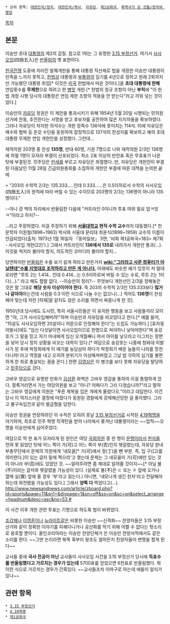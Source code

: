  * 상위 항목: [[대한민국/정치]], [[대한민국/역사]], [[자유당]], [[제1공화국]], [[흑역사가 된 것들/정치와 행정]]

[[목차]]

== 본문 ==
{{{#!html
<iframe width="550" height="442" src="http://www.youtube.com/embed/IZN60YurDLE" frameborder="0" allowfullscreen></iframe>}}}

이승만 초대 [[대통령]]의 제2의 갑질. 참고로 1위는 그 유명한 [[3.15 부정선거]]. 여기서 [[사사오입]](四捨五入)은 [[반올림]]의 옛 표현이다.

[[한국전쟁]] 도중에 치러진 발췌개헌을 통해 대통령 직선제로 법을 개정한 이승만 대통령이 만족을 느끼지 못하고, [[헌법]]상 대통령과 [[부통령]]의 임기를 4년으로 정하고 원래 2회까지만 가능했던 대통령 취임[* 이것은 [[미국]] 헌법에서 따온 것이다.]을 '''초대 대통령에 한해''' 연임횟수를 '''무제한'''으로 하려고 한 [[병맛]] 개헌.[* 헌법의 정규 조항이 아닌 '''부칙'''에 "이 헌법 개정 시행 당시의 대통령은 연임 제한 조항의 적용을 안 받는다"라고 끼워 넣는 것이었다.]

이승만의 [[자유당]] 정권은 이 제안을 통과시키기 위해 1954년 5월 20일 시행되는 민의원 선거에 찬동, 추진한다는 서명을 받고 후보자를 공천하여 많은 지지자들을 확보하였다. 그러나 자유당이 차지한 의석수는 개헌 정족수 136석에 못미치는 114석. 이에 자유당은 매수와 협박 등 온갖 수단을 동원하여 잠정적으로 137석의 찬성자를 확보하고 예의 초대 대통령 무제한 연임 개헌안을 상정했다. 그런데...

재적의원 203명 중 찬성 '''135명''', 반대 60명, 기권 7명으로 나와 재적의원 2/3인 136명에 하필 1명이 모자라 부결이 선포되었다. 최소 2표 이상의 반란표 혹은 무효표가 나온 탓에 부결된것. 민주당은 [[만세]]를 부르고 자유당은 좌절했다..만, 자유당은 개헌안이 부결된 다음날인 11월 28일 긴급의원총회를 소집하여 개헌안 부결에 따른 대책을 논의한 끝에 

> "203의 수학적 2/3는 135.333.....인데 0.333......은 0.5이하로서 수학의 사사오입(四捨五入)의 원칙에 따라 버릴 수 있는 수이므로 203명의 2/3는 136명이 아니라 135명이다." 

--아니 걍 백의 자리에서 반올림한 다음에 "커트라인 0이니까 투표 따위 필요 업ㅋ엉ㅋ"이라고 하지?--

...라고 주장하였다. 이걸 주장하기 위해 '''[[서울대학교]] 현직 수학 교수'''까지 대동했다.[* 천문학자 이원철(1896~1963) 박사와 서울대 문리대 최윤식(1899~1959) 교수의 이름이 언급되었다(출처: 1973년 1월 16일자 「동아일보」 5면, '비화 제1공화국<183> 제7화 - 사사오입 개헌(22)').] 그래서 커트라인이 '''136에서 135로''' 내려가서 개헌안 통과(…). 이것을 억지라 불러야 할지, 의도적인 코미디라 불러야 할지... 

당연하지만 [[반올림]]은 수를 보기 쉽게 하라고 만든거지 '''[[wiki:"그러라고 사준 컴퓨터가 아닐텐데"수를 지멋대로 조작하라고 만든 게 아니다.]]''' 아래에도 비슷한 예가 있듯이 저 말대로라면 "루트 2는 1.414.. 인데 0.414...는 0.5이하로써 버릴 수 있는 수로, 루트 2는 1이다(…)."  라고 해도 할말 없다. --이승만의 정리?-- 무엇보다 개헌선인 2/3을 정해놓은 것은 말 그대로 '''해당 숫자 이상이어야 한다.''' 즉 203의 수학적 2/3인 135.333보다 '''많거나 같아야'''하는건데 사람을 0.3 이런 식으로 나눌 수는 없으니(...) 적어도 '''136명'''이 찬성해야 맞는데 저런 [허재|말 같지도 않은 소리를 하면서 짜증나게 한 것].

1950년대 당시에도 도시민, 특히 서울시민들은 이 유치한 행동을 보고 사람들끼리 모이면 "야, 그거 사사오입해버려!"하며 이승만과 자유당을 비꼬았다고 한다.[* 예를 들어, "15살도 사사오입하면 20살이니 어른으로 인정해야 한다"는 드립도 가능하다.] [효자동 이발사]에도 "임신 다섯달이면 사사오입이므로 한명으로 쳐야하니 낳아야한다"며 송강호가 그 말을 믿고 자기 아내에게 임신 오개월째니 어서 아이를 낳으라고 다그치는 장면을 넣어 당시 정치 상황을 비꼬는 대목이 있다.[* 여담으로 송강호는 나중에 청와대 이발사가 된 후에 박정희에게 이 얘기를 농담삼아 하다가 박정희가 배운 놈들이 나라를 망친다니까! 라고 역정을 내고 오히려 분위기가 이상해져버렸고 그날 밤 각하의 심기를 불편하게 한 죄로 총살되는 꿈을 꾼다.] 한편 [[김영삼]]은 이 병크를 보다 못해 자유당을 탈당하고 [[민주당]]으로 갔다.

고바우 영감으로 유명한 만화가 [[김성환]] 화백은 고바우 영감을 통하여 이걸 통렬하게 깠다. 절룩거리면서 가는 야당의원을 보고 "아니? 어쩌다가 그리 다쳤습니까?"라고 말하는 고바우 영감에게 의원은 "푸른 제복을 입은 개에게 물렸다오."이라고 대답한다. 이건 당시 이 억지스러운 결정에 따졌다가 동원된 경찰에게 강제해산당한 걸 풍자했다. 그리고 불구속입건과 같이 벌금형을 당한다. 
 
이승만 정권을 연장하려던 이 수작은 오히려 훗날 [[3.15 부정선거]]로 시작된 [[4.19혁명]]을 야기하여, 최초로 민주 혁명 직격탄을 받아 나라에서 쫒겨난 대통령이라는 ~~업적~~오명을 이승만에게 심어주었다.

여담으로 딱 한 표가 모자라게 된 원인은 여당 [[국회의원]] 중 한 명이 [[문맹]]이라서 [[한자]]를 전혀 못 읽었던 탓에 어느 쪽이 가(可)고 어느 쪽이 부(否)인지 헷갈렸는데, 자유당 원내부총무단에서 문제의 의원에게 '네모꼴[* 가(可)에서 정(丁)을 뺀 부분. 즉, 입 구(口)를 의미한다.]이 있는 글자 밑에 찍으라'고 했는데 문제는 그 네모꼴이 가(可)에만 있는 것이 아니라 부(否)에도 있었던 것. ~~알려주려면 좀 제대로 알려줄 것이지~~[* 아닐 불(不)이라는 글자와 헷갈렸을 가능성이 있다. (실제로 불(不)은 ㄷ 또는 ㅈ 앞에 오거나 열매 실(實) 앞에 올 경우 '부'라고 읽는다.) 아니면, '네모나게 생긴 한자'라고 전달해야 하는데 와전됐을 가능성도 있다.] 그래서 '''양쪽 다''' 찍었다고(…). [[http://www.newsandnews.com/article/zboard.php?id=sports&page=11&sn1=&divpage=1&sn=off&ss=on&sc=on&select_arrange=headnum&desc=asc&no=53 #]]

이 사건 이후 개헌 관련 투표는 기명으로 하도록 법이 바뀌었다.

[[조갑제]]나 [[이영훈]]이나 [[뉴라이트]]같은 비롯한 이승만 ~~신격화~~ 찬양자들은 3.15 부정선거와 같이 정확한 이야기를 피해다니거나 공산화를 막기 위해 어쩔 수 없다는 헛소리로 옹호할 뿐이다. 올인코리아라는 이승만 찬양단체가 쓴 이승만 찬양서적에서도 같은 소리를 한다. ~~그딴 논리라면 북쪽 혹부리 왕조도 얼마든지 찬양자들이 변명을 할게 된다~~

교사들 중에 '''국사 전공이 아닌''' 교사들이 사사오입 사건을 3.15 부정선거 당시에 '''득표수를 반올림했다고 가르치는 경우가 있는데''' 5700표를 얻었으면 6천표로 반올림했다. 뭐 이런 식으로 가르치는 경우가 간혹있다. ~~교사들조차 이따구로 아는데 애들이 알리가 있나~~

== 관련 항목 ==
 * [[3.15 부정선거]]
 * [[4.19혁명]]
 * [[제1공화국]]
